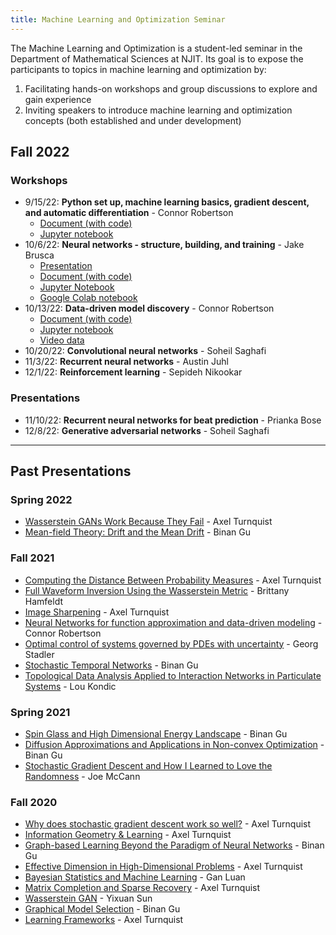 ```yaml
---
title: Machine Learning and Optimization Seminar
---
```


The Machine Learning and Optimization is a student-led seminar in the Department of Mathematical Sciences at NJIT.
Its goal is to expose the participants to topics in machine learning and optimization by:

1. Facilitating hands-on workshops and group discussions to explore and gain experience
2. Inviting speakers to introduce machine learning and optimization concepts (both established and under development)


## Fall 2022

### Workshops
- 9/15/22: **Python set up, machine learning basics, gradient descent, and automatic differentiation** - Connor Robertson
    - [Document (with code)](fall_2022/workshop1_intro/workshop1_intro.qmd)
    - [Jupyter notebook](fall_2022/workshop1_intro/workshop1_intro.ipynb)
- 10/6/22: **Neural networks - structure, building, and training** - Jake Brusca
    - [Presentation](fall_2022/workshop2_nn/workshop2_nn.pdf)
    - [Document (with code)](fall_2022/workshop2_nn/workshop2_nn.qmd)
    - [Jupyter Notebook](fall_2022/workshop2_nn/workshop2_nn.ipynb)
    - [Google Colab notebook](https://colab.research.google.com/drive/1c7aMC1141f1myYAh06nGsL03SMJLrG6M?usp=sharing)
- 10/13/22: **Data-driven model discovery** - Connor Robertson
    - [Document (with code)](fall_2022/workshop3_discovery/workshop3_discovery.qmd)
    - [Jupyter notebook](fall_2022/workshop3_discovery/workshop3_discovery.ipynb)
    - [Video data](fall_2022/workshop3_discovery/youtube_video.mp4)
- 10/20/22: **Convolutional neural networks** - Soheil Saghafi
- 11/3/22: **Recurrent neural networks** - Austin Juhl
- 12/1/22: **Reinforcement learning** - Sepideh Nikookar

### Presentations
- 11/10/22: **Recurrent neural networks for beat prediction** - Prianka Bose
- 12/8/22: **Generative adversarial networks** - Soheil Saghafi

---
## Past Presentations


### Spring 2022
- [Wasserstein GANs Work Because They Fail](spring_2022/O_MT_1_Turnquist.pdf) - Axel Turnquist
- [Mean-field Theory: Drift and the Mean Drift](spring_2022/O_MT_2_G u.pdf) - Binan Gu

### Fall 2021
- [Computing the Distance Between Probability Measures](fall_2021/Computing\ the\ Distance\ Between\ Probability\ Measures\ -\ Axel\ Turnquist.pdf) - Axel Turnquist
- [Full Waveform Inversion Using the Wasserstein Metric](fall_2021/Full\ Waveform\ Inversion\ Using\ the\ Wasserstein\ Metric\ -\ Brittany\ Hamfeldt.pdf) - Brittany Hamfeldt
- [Image Sharpening](fall_2021/Image\ Sharpening\ -\ Axel\ Turnquist.pdf) - Axel Turnquist
- [Neural Networks for function approximation and data-driven modeling](fall_2021/Neural\ networks\ for\ function\ approximation\ and\ -\ Connor\ Robertson.pdf) - Connor Robertson
- [Optimal control of systems governed by PDEs with uncertainty](fall_2021/Optimal\ control\ of\ systems\ governed\ by\ PDEs\ with\ -\ Georg\ Stadler.pdf) - Georg Stadler
- [Stochastic Temporal Networks](fall_2021/Stochastic\ Temporal\ Networks\ -\ Binan\ Gu.pdf) - Binan Gu
- [Topological Data Analysis Applied to Interaction Networks in Particulate Systems](fall_2021/Topological\ Data\ Analysis\ Applied\ to\ Interaction\ Networks\ in\ Particulate\ Systems\ -\ Lou\ Kondic.pdf) - Lou Kondic

### Spring 2021
- [Spin Glass and High Dimensional Energy Landscape](spring_2021/Talk_II_Gu_energy_landscape.pdf) - Binan Gu
- [Diffusion Approximations and Applications in Non-convex Optimization](spring_2021/Talk_IX_Gu_diffusion_approx.pdf) - Binan Gu
- [Stochastic Gradient Descent and How I Learned to Love the Randomness](spring_2021/Talk_X_McCann_SGD.pptx) - Joe McCann

### Fall 2020
- [Why does stochastic gradient descent work so well?](fall_2020/Autumn\ Machine\ Learning\ I.pdf) - Axel Turnquist
- [Information Geometry & Learning](fall_2020/Autumn\ Machine\ Learning\ II.pdf) - Axel Turnquist
- [Graph-based Learning Beyond the Paradigm of Neural Networks](fall_2020/Autumn\ Machine\ Learning\ III.pdf) - Binan Gu
- [Effective Dimension in High-Dimensional Problems](fall_2020/Autumn\ Machine\ Learning\ IV.pdf) - Axel Turnquist
- [Bayesian Statistics and Machine Learning](fall_2020/Autumn\ Machine\ Learning\ V.pdf) - Gan Luan
- [Matrix Completion and Sparse Recovery](fall_2020/Autumn\ Machine\ Learning\ VI.pdf) - Axel Turnquist
- [Wasserstein GAN](fall_2020/Autumn\ Machine\ Learning\ VII.pdf) - Yixuan Sun
- [Graphical Model Selection](fall_2020/Autumn\ Machine\ Learning\ VIII.pdf) - Binan Gu
- [Learning Frameworks](fall_2020/Autumn\ Machine\ Learning\ X.pdf) - Axel Turnquist
